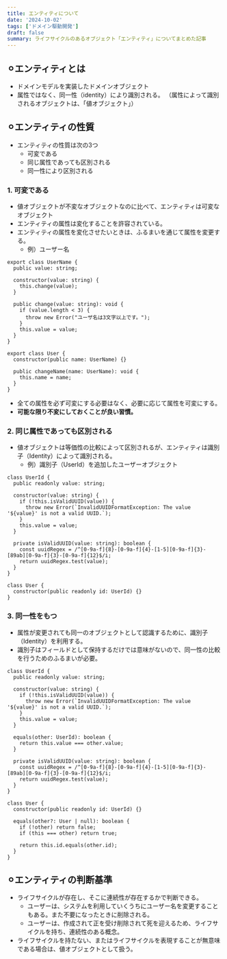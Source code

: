 ```yaml
---
title: エンティティについて
date: '2024-10-02'
tags: ['ドメイン駆動開発']
draft: false
summary: ライフサイクルのあるオブジェクト「エンティティ」についてまとめた記事
---
```


## ⚪︎エンティティとは
- ドメインモデルを実装したドメインオブジェクト
- 属性ではなく、同一性（identity）により識別される。
（属性によって識別されるオブジェクトは、「値オブジェクト」）

## ⚪︎エンティティの性質
- エンティティの性質は次の3つ
  - 可変である
  - 同じ属性であっても区別される
  - 同一性により区別される

### 1. 可変である
- 値オブジェクトが不変なオブジェクトなのに比べて、エンティティは可変なオブジェクト
- エンティティの属性は変化することを許容されている。
- エンティティの属性を変化させたいときは、ふるまいを通じて属性を変更する。
  - 例）ユーザー名
```
export class UserName {
  public value: string;

  constructor(value: string) {
    this.change(value);
  }

  public change(value: string): void {
    if (value.length < 3) {
      throw new Error("ユーザ名は3文字以上です。");
    }
    this.value = value;
  }
}
```
```
export class User {
  constructor(public name: UserName) {}

  public changeName(name: UserName): void {
    this.name = name;
  }
}
```
- 全ての属性を必ず可変にする必要はなく、必要に応じて属性を可変にする。
- **可能な限り不変にしておくことが良い習慣。**

### 2. 同じ属性であっても区別される
- 値オブジェクトは等価性の比較によって区別されるが、エンティティは識別子（Identity）によって識別される。
  - 例）識別子（UserId）を追加したユーザーオブジェクト
```
class UserId {
  public readonly value: string;

  constructor(value: string) {
    if (!this.isValidUUID(value)) {
      throw new Error(`InvalidUUIDFormatException: The value '${value}' is not a valid UUID.`);
    }
    this.value = value;
  }

  private isValidUUID(value: string): boolean {
    const uuidRegex = /^[0-9a-f]{8}-[0-9a-f]{4}-[1-5][0-9a-f]{3}-[89ab][0-9a-f]{3}-[0-9a-f]{12}$/i;
    return uuidRegex.test(value);
  }
}
```
```
class User {
  constructor(public readonly id: UserId) {}
}
```

### 3. 同一性をもつ
- 属性が変更されても同一のオブジェクトとして認識するために、識別子（Identity）を利用する。
- 識別子はフィールドとして保持するだけでは意味がないので、同一性の比較を行うためのふるまいが必要。

```
class UserId {
  public readonly value: string;

  constructor(value: string) {
    if (!this.isValidUUID(value)) {
      throw new Error(`InvalidUUIDFormatException: The value '${value}' is not a valid UUID.`);
    }
    this.value = value;
  }

  equals(other: UserId): boolean {
    return this.value === other.value;
  }

  private isValidUUID(value: string): boolean {
    const uuidRegex = /^[0-9a-f]{8}-[0-9a-f]{4}-[1-5][0-9a-f]{3}-[89ab][0-9a-f]{3}-[0-9a-f]{12}$/i;
    return uuidRegex.test(value);
  }
}
```
```
class User {
  constructor(public readonly id: UserId) {}

  equals(other?: User | null): boolean {
    if (!other) return false;
    if (this === other) return true;

    return this.id.equals(other.id);
  }
}
```

## ⚪︎エンティティの判断基準
- ライフサイクルが存在し、そこに連続性が存在するかで判断できる。
  - ユーザーは、システムを利用していくうちにユーザー名を変更することもある。また不要になったときに削除される。
  - ユーザーは、作成されて正を受け削除されて死を迎えるため、ライフサイクルを持ち、連続性のある概念。
- ライフサイクルを持たない、またはライフサイクルを表現することが無意味である場合は、値オブジェクトとして扱う。

